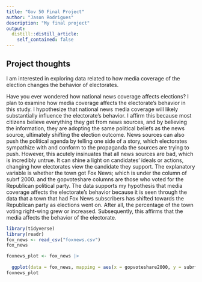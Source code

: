 ```yaml
---
title: "Gov 50 Final Project"
author: "Jason Rodrigues"
description: "My final project"
output:
  distill::distill_article:
    self_contained: false
---
```




## Project thoughts

I am interested in exploring data related to how media coverage of the election changes the behavior of electorates. 




Have you ever wondered how national news coverage affects elections? I plan to examine how media coverage affects the electorate's behavior in this study. I hypothesize that national news media coverage will likely substantially influence the electorate's behavior. I affirm this because most citizens believe everything they get from news sources, and by believing the information, they are adopting the same political beliefs as the news source, ultimately shifting the election outcome. News sources can also push the political agenda by telling one side of a story, which electorates sympathize with and conform to the propaganda the sources are trying to push. However, this acutely insinuates that all news sources are bad, which is incredibly untrue. It can shine a light on candidates' ideals or actions, changing how electorates view the candidate they support. The explanatory variable is whether the town got Fox News; which is under the column of subrf 2000. and the gopvoteshare columns are those who voted for the Republican political party. The data supports my hypothesis that media coverage affects the electorate's behavior because it is seen through the data that a town that had Fox News subscribers has shifted towards the Republican party as elections went on. After all, the percentage of the town voting right-wing grew or increased. Subsequently, this affirms that the media affects the behavior of the electorate.




```r
library(tidyverse)
library(readr)
fox_news <- read_csv("foxnews.csv")
fox_news

foxnews_plot <- fox_news |>
  
  ggplot(data = fox_news, mapping = aes(x = gopvoteshare2000, y = subrf2000,)) + geom_point() + labs(x = "Percent of those that voted the GOP party", y = "Share of ")
foxnews_plot
```


